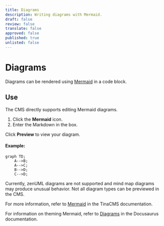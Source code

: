 ```yaml
---
title: Diagrams
description: Writing diagrams with Mermaid.
draft: false
review: false
translate: false
approved: false
published: true
unlisted: false
---
```


# Diagrams

Diagrams can be rendered using [Mermaid](https://mermaid.js.org/) in a code block.

## Use

The CMS directly supports editing Mermaid diagrams.

1. Click the **Mermaid** icon.
2. Enter the Markdown in the box.

Click **Preview** to view your diagram.

#### Example:

```mermaid
graph TD;
    A-->B;
    A-->C;
    B-->D;
    C-->D;
```

<Admonition type="note" title="Note">
  Currently, zenUML diagrams are not supported and mind map diagrams may produce unusual behavior. Not all diagram types can be previewed in the CMS.
</Admonition>

For more information, refer to [Mermaid](https://tina.io/docs/reference/rich-text-usage/mermaid) in the TinaCMS documentation.

For information on theming Mermaid, refer to [Diagrams](https://docusaurus.io/docs/markdown-features/diagrams) in the Docusaurus documentation.
